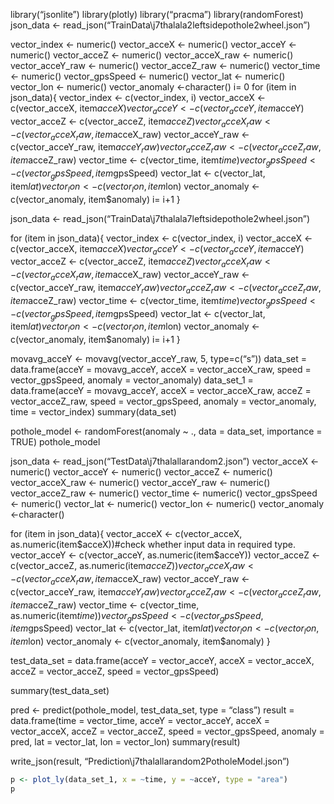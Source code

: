 library("jsonlite")
library(plotly)
library("pracma")
library(randomForest)
json_data <- read_json("TrainData\\j7thalala2leftsidepothole2wheel.json")

vector_index <- numeric()
vector_acceX <- numeric()
vector_acceY <- numeric()
vector_acceZ <- numeric()
vector_acceX_raw <- numeric()
vector_acceY_raw <- numeric()
vector_acceZ_raw <- numeric()
vector_time <- numeric()
vector_gpsSpeed <- numeric()
vector_lat <- numeric()
vector_lon <- numeric()
vector_anomaly <-character()
i= 0
for (item in json_data){
  vector_index <- c(vector_index, i)
  vector_acceX <- c(vector_acceX, item$acceX)
  vector_acceY <- c(vector_acceY, item$acceY)
  vector_acceZ <- c(vector_acceZ, item$acceZ)
  vector_acceX_raw <- c(vector_acceX_raw, item$acceX_raw)
  vector_acceY_raw <- c(vector_acceY_raw, item$acceY_raw)
  vector_acceZ_raw <- c(vector_acceZ_raw, item$acceZ_raw)
  vector_time <- c(vector_time, item$time)
  vector_gpsSpeed <- c(vector_gpsSpeed, item$gpsSpeed)
  vector_lat <- c(vector_lat, item$lat)
  vector_lon <- c(vector_lon, item$lon)
  vector_anomaly <- c(vector_anomaly, item$anomaly)
  i= i+1
}

json_data <- read_json("TrainData\\j7thalala7leftsidepothole2wheel.json")

for (item in json_data){
  vector_index <- c(vector_index, i)
  vector_acceX <- c(vector_acceX, item$acceX)
  vector_acceY <- c(vector_acceY, item$acceY)
  vector_acceZ <- c(vector_acceZ, item$acceZ)
  vector_acceX_raw <- c(vector_acceX_raw, item$acceX_raw)
  vector_acceY_raw <- c(vector_acceY_raw, item$acceY_raw)
  vector_acceZ_raw <- c(vector_acceZ_raw, item$acceZ_raw)
  vector_time <- c(vector_time, item$time)
  vector_gpsSpeed <- c(vector_gpsSpeed, item$gpsSpeed)
  vector_lat <- c(vector_lat, item$lat)
  vector_lon <- c(vector_lon, item$lon)
  vector_anomaly <- c(vector_anomaly, item$anomaly)
  i= i+1
}

<!-- json_data <- read_json("TrainData\\pothole1RahulaRoadRightWheel.json") -->

<!-- for (item in json_data){ -->
<!--   vector_index <- c(vector_index, i) -->
<!--   vector_acceX <- c(vector_acceX, item$acceX) -->
<!--   vector_acceY <- c(vector_acceY, item$acceY) -->
<!--   vector_acceZ <- c(vector_acceZ, item$acceZ) -->
<!--   vector_acceX_raw <- c(vector_acceX_raw, item$acceX_raw) -->
<!--   vector_acceY_raw <- c(vector_acceY_raw, item$acceY_raw) -->
<!--   vector_acceZ_raw <- c(vector_acceZ_raw, item$acceZ_raw) -->
<!--   vector_time <- c(vector_time, item$time) -->
<!--   vector_gpsSpeed <- c(vector_gpsSpeed, item$gpsSpeed) -->
<!--   vector_lat <- c(vector_lat, item$lat) -->
<!--   vector_lon <- c(vector_lon, item$lon) -->
<!--   vector_anomaly <- c(vector_anomaly, item$anomaly) -->
<!--   i= i+1 -->
<!-- } -->

<!-- json_data <- read_json("TrainData\\pothole2RahulaRoadLeftWheel.json") -->

<!-- for (item in json_data){ -->
<!--   vector_index <- c(vector_index, i) -->
<!--   vector_acceX <- c(vector_acceX, item$acceX) -->
<!--   vector_acceY <- c(vector_acceY, item$acceY) -->
<!--   vector_acceZ <- c(vector_acceZ, item$acceZ) -->
<!--   vector_acceX_raw <- c(vector_acceX_raw, item$acceX_raw) -->
<!--   vector_acceY_raw <- c(vector_acceY_raw, item$acceY_raw) -->
<!--   vector_acceZ_raw <- c(vector_acceZ_raw, item$acceZ_raw) -->
<!--   vector_time <- c(vector_time, item$time) -->
<!--   vector_gpsSpeed <- c(vector_gpsSpeed, item$gpsSpeed) -->
<!--   vector_lat <- c(vector_lat, item$lat) -->
<!--   vector_lon <- c(vector_lon, item$lon) -->
<!--   vector_anomaly <- c(vector_anomaly, item$anomaly) -->
<!--   i= i+1 -->
<!-- } -->

<!-- json_data <- read_json("TrainData\\pothole3WalpolaRoadLeftWheel.json") -->

<!-- for (item in json_data){ -->
<!--   vector_index <- c(vector_index, i) -->
<!--   vector_acceX <- c(vector_acceX, item$acceX) -->
<!--   vector_acceY <- c(vector_acceY, item$acceY) -->
<!--   vector_acceZ <- c(vector_acceZ, item$acceZ) -->
<!--   vector_acceX_raw <- c(vector_acceX_raw, item$acceX_raw) -->
<!--   vector_acceY_raw <- c(vector_acceY_raw, item$acceY_raw) -->
<!--   vector_acceZ_raw <- c(vector_acceZ_raw, item$acceZ_raw) -->
<!--   vector_time <- c(vector_time, item$time) -->
<!--   vector_gpsSpeed <- c(vector_gpsSpeed, item$gpsSpeed) -->
<!--   vector_lat <- c(vector_lat, item$lat) -->
<!--   vector_lon <- c(vector_lon, item$lon) -->
<!--   vector_anomaly <- c(vector_anomaly, item$anomaly) -->
<!--   i= i+1 -->
<!-- } -->

<!-- json_data <- read_json("TrainData\\pothole4WalpolaRoadLeftWheel.json") -->

<!-- for (item in json_data){ -->
<!--   vector_index <- c(vector_index, i) -->
<!--   vector_acceX <- c(vector_acceX, item$acceX) -->
<!--   vector_acceY <- c(vector_acceY, item$acceY) -->
<!--   vector_acceZ <- c(vector_acceZ, item$acceZ) -->
<!--   vector_acceX_raw <- c(vector_acceX_raw, item$acceX_raw) -->
<!--   vector_acceY_raw <- c(vector_acceY_raw, item$acceY_raw) -->
<!--   vector_acceZ_raw <- c(vector_acceZ_raw, item$acceZ_raw) -->
<!--   vector_time <- c(vector_time, item$time) -->
<!--   vector_gpsSpeed <- c(vector_gpsSpeed, item$gpsSpeed) -->
<!--   vector_lat <- c(vector_lat, item$lat) -->
<!--   vector_lon <- c(vector_lon, item$lon) -->
<!--   vector_anomaly <- c(vector_anomaly, item$anomaly) -->
<!--   i= i+1 -->
<!-- } -->

movavg_acceY <- movavg(vector_acceY_raw, 5, type=c("s"))
data_set = data.frame(acceY = movavg_acceY, acceX = vector_acceX_raw, speed = vector_gpsSpeed, anomaly = vector_anomaly)
data_set_1 = data.frame(acceY = movavg_acceY, acceX = vector_acceX_raw, acceZ = vector_acceZ_raw, speed = vector_gpsSpeed, anomaly = vector_anomaly, time = vector_index)
summary(data_set)

pothole_model <- randomForest(anomaly ~ ., data = data_set, importance = TRUE)
pothole_model

json_data <- read_json("TestData\\j7thalallarandom2.json")
vector_acceX <- numeric()
vector_acceY <- numeric()
vector_acceZ <- numeric()
vector_acceX_raw <- numeric()
vector_acceY_raw <- numeric()
vector_acceZ_raw <- numeric()
vector_time <- numeric()
vector_gpsSpeed <- numeric()
vector_lat <- numeric()
vector_lon <- numeric()
vector_anomaly <-character()

for (item in json_data){
  vector_acceX <- c(vector_acceX, as.numeric(item$acceX))#check whether input data in required type.
  vector_acceY <- c(vector_acceY, as.numeric(item$acceY))
  vector_acceZ <- c(vector_acceZ, as.numeric(item$acceZ))
  vector_acceX_raw <- c(vector_acceX_raw, item$acceX_raw)
  vector_acceY_raw <- c(vector_acceY_raw, item$acceY_raw)
  vector_acceZ_raw <- c(vector_acceZ_raw, item$acceZ_raw)
  vector_time <- c(vector_time, as.numeric(item$time))
  vector_gpsSpeed <- c(vector_gpsSpeed, item$gpsSpeed)
  vector_lat <- c(vector_lat, item$lat)
  vector_lon <- c(vector_lon, item$lon)
  vector_anomaly <- c(vector_anomaly, item$anomaly)
}

test_data_set = data.frame(acceY = vector_acceY, acceX = vector_acceX, acceZ = vector_acceZ, speed = vector_gpsSpeed)

summary(test_data_set)

pred <- predict(pothole_model, test_data_set, type = "class")
result = data.frame(time = vector_time, acceY = vector_acceY, acceX = vector_acceX, acceZ = vector_acceZ, speed = vector_gpsSpeed, anomaly = pred, lat = vector_lat, lon = vector_lon)
summary(result)

write_json(result, "Prediction\\j7thalallarandom2PotholeModel.json")
```r
p <- plot_ly(data_set_1, x = ~time, y = ~acceY, type = "area")
p
```

